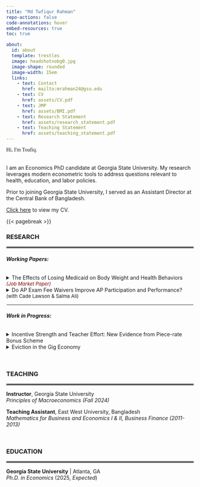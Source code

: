 ```yaml
---
title: "Md Twfiqur Rahman"
repo-actions: false
code-annotations: hover
embed-resources: true
toc: true

about:
  id: about
  template: trestles
  image: headshotnobg0.jpg
  image-shape: rounded
  image-width: 15em
  links:
    - text: Contact
      href: mailto:mrahman24@gsu.edu
    - text: CV
      href: assets/CV.pdf
    - text: JMP
      href: assets/BMI.pdf
    - text: Research Statement
      href: assets/research_statement.pdf
    - text: Teaching Statement
      href: assets/teaching_statement.pdf
---
```


::: {#about}
```{=html}
<p style="font-family: cursive; horiontal-align:left;">Hi, I'm Toufiq.</p>
```
<br>I am an Economics PhD candidate at Georgia State University. My research leverages modern econometric tools to address questions relevant to health, education, and labor policies.

Prior to joining Georgia State University, I served as an Assistant Director at the Central Bank of Bangladesh.

<a href='assets/CV.pdf'>Click here</a> to view my CV.
:::

{{< pagebreak >}}

### RESEARCH

<hr style="border:2px solid gray">

###### **Working Papers:**

```{=html}
<details>

<summary>The Effects of Losing Medicaid on Body Weight and Health Behaviors<font color="maroon"; size="2"><i> (Job Market Paper)</i></font></summary>

<p class="fulljustify">

 Tennessee’s 2005 Medicaid reform resulted in approximately 4% of the state’s childless adults losing their health insurance coverage. Leveraging this policy-induced variation, I study the effects of Medicaid disenrollment on body weight and health behaviors. Using Behavioral Risk Factor Surveillance System (BRFSS) data from 1997 to 2010, I estimate synthetic difference-in-differences models that compare Tennessee’s outcomes before and after the reform with those of a data-driven, synthetic Tennessee. The results suggest that the reform led to a 0.37-point increase in BMI among Tennessean childless adults, contributing to a 4% rise in the prevalence of overweight or obese (BMI≥25) within this group. The effects were large among young adults aged 20-39 and females, who likely experienced significant coverage losses due to the reform. Examining health behaviors, I find that decreased participation in moderate physical activities (e.g., brisk walking, gardening) and inclusion of less vegetable in diet explain nearly two-third of the weight gain. Finally, the findings indicate that the effects of restricting access to Medicaid on body weight and related health behaviors may not mirror those of increasing access.
<br>
<button class="button" style="vertical-align: middle" onclick="window.location.href='assets/BMI.pdf'">Paper</button>
<button class="button" style="vertical-align: middle" onclick="window.location.href='assets/BMI_slides.pdf'">Slides</button>
</p>
</details>

<details>
  
<summary>Do AP Exam Fee Waivers Improve AP Participation and Performance?<font size="2"> (with Cade Lawson & Salma Ali)</font></summary>
<p class="fulljustify">
We study the effects of North Carolina’s Advanced Placement (AP) exam fee
waivers on AP course enrollment, exam taking, and exam performance. By leveraging
course-level administrative data and incorporating student fixed effects, we identify the
causal effects while overcoming several limitations of prior research. We find that the
fee waivers increase the likelihood of an AP course to result in an exam by nearly 4
percentage points (∼6%), but do not significantly decrease the probability of passing the
test. In contrast to previous studies, we find no evidence that the waivers increase AP
enrollment. Finally, we provide evidence that the fee waivers reduce racial gap in AP
participation.
<br><button class="button" style="vertical-align: middle" onclick="window.location.href='mailto:mrahman24@gsu.edu'">Request Draft</button>
</p>
</details>
```
<hr style="border:1px solid white">

###### **Work in Progress:**

```{=html}
<details>

<summary>Incentive Strength and Teacher Effort: New Evidence from Piece-rate Bonus Scheme</summary>

</details>

<details>

<summary>Eviction in the Gig Economy</summary>

</details>
```
<br>

### TEACHING

<hr style="border:2px solid gray">

**Instructor**, Georgia State University<br><em>Principles of Macroeconomics (Fall 2024)</em>

**Teaching Assistant**, East West University, Bangladesh<br><em>Mathematics for Business and Economics I & II, Business Finance (2011-2013)</em>

<br>

### EDUCATION

<hr style="border:2px solid gray">

**Georgia State University** \| Atlanta, GA<br><em>Ph.D. in Economics</em> (2025, <i>Expected</i>)
